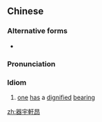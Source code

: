 {{also|器宇轩昂}}
==Chinese==
{{zh-forms|s=器宇轩昂|type=22}}

===Alternative forms===
* {{zh-l|氣宇軒昂}}

===Pronunciation===
{{zh-pron
|m=qìyǔ xuān'áng
|c=hei3 jyu5 hin1 ngong4
|cat=id
}}

===Idiom===
{{zh-idiom}}

# [[one]] [[has]] a [[dignified]] [[bearing]]

[[zh:器宇軒昂]]